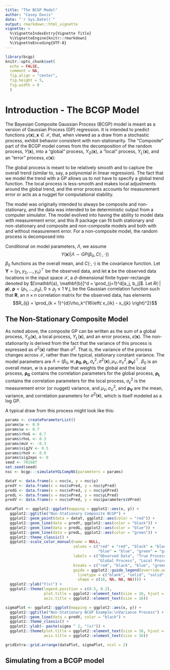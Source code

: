 ```yaml
---
title: "The BCGP Model"
author: "Casey Davis"
date: "`r Sys.Date()`"
output: rmarkdown::html_vignette
vignette: >
  %\VignetteIndexEntry{Vignette Title}
  %\VignetteEngine{knitr::rmarkdown}
  %\VignetteEncoding{UTF-8}
---
```


```r
library(bcgp)
knitr::opts_chunk$set(
  echo = FALSE,
  comment = NA,
  fig.align = "center",
  fig.height = 5,
  fig.width = 8
  )
```

# Introduction - The BCGP Model

The Bayesian Composite Gaussian Process (BCGP) model is meant as a version of
Gaussian Process (GP) regression. It is intended to predict functions 
$y(\mathbf{x}), \mathbf{x} \in \mathcal{X}$, that, when viewed as a draw from a 
stochastic process, exhibit behavior consistent with non-stationarity. The 
"Composite" part of the BCGP model comes from the decomposition of the random 
process, $Y(\mathbf{x})$, into a "global" process, $Y_G(\mathbf{x})$, a "local" 
process, $Y_L(\mathbf{x})$, and an "error" process, $\epsilon(\mathbf{x})$: 
\begin{equation}
  Y(\mathbf{x}) = Y_G(\mathbf{x}) + Y_L(\mathbf{x}) + \epsilon(\mathbf{x})
\end{equation}

The global process is meant to be relatively smooth and to capture the overall 
trend (similar to, say, a polynomial in linear regression). The fact that we 
model the trend with a GP allows us to not have to specify a global trend 
function. The local process is less-smooth and makes local adjustments around the global trend, and the error process accounts for measurement error or acts as a nugget for computational stability.

The model was originally intended to always be composite and non-stationary, and the data was intended to be deterministic output from a computer simulator. The model evolved into having the ability to model data with measurement error, and this R package can fit both stationary and non-stationary and composite and non-composite models and both with and without measurement error. For a non-composite model, the random process is decomposed into 
\begin{equation}
  Y(\mathbf{x}) = Y_R(\mathbf{x}) + \epsilon(\mathbf{x})
\end{equation}

Conditional on model parameters, $\Lambda$, we assume $$ Y(\mathbf{x}) | \Lambda \sim GP\left( \beta_0, C\left(\cdot, \cdot \right)  \right)$$ $\beta_0$ functions as the overall mean, and  $C(\cdot, \cdot)$ is the covariance function. Let $\mathbf{Y} = (y_1, y_2, \ldots, y_n)^\top$ be the observed data, and let $\mathbf{x}$ be the observed data locations in the input space $\mathcal{X}$, a $d$-dimensional finite hyper-rectangle denoted by $[\mathbf{a}, \mathbf{b}]^d = \prod_{j=1}^d[a_j, b_j]$. Let $R(\cdot|\boldsymbol{\rho})$, $\boldsymbol{\rho} = (\rho_1, \ldots, \rho_d)$, $0 \leq \rho_j \leq 1 \;\forall \;j$, be the Gaussian correlation function such that $\mathbf{R}$, an $n \times n$ correlation matrix for the observed data, has elements $$R_{ij} = \prod_{k = 1}^{d}\rho_k^{16\left( x_{ik} - x_{jk} \right)^2}$$

## The Non-Stationary Composite Model

As noted above, the composite GP can be written as the sum of a global process, $Y_G(\mathbf{x})$, a local process, $Y_L(\mathbf{x})$, and an error process, $\epsilon(\mathbf{x})$. The non-stationarity is derived from the fact that the variance of this process is expressed as $\sigma^2(\mathbf{x})$ rather than $\sigma^2$. That is, the variance of the process changes across $\mathcal{X}$, rather than the typical, stationary constant variance. The model parameters are $\Lambda = (\beta_0, w, \boldsymbol{\rho_G}, \boldsymbol{\rho_L}, \sigma^2_\epsilon, \sigma^2(\mathbf{x}), \mu_V, \sigma^2_V, \boldsymbol{\rho_V})^\top$. $\beta_0$ is an overall mean, $w$ is a parameter that weights the global and the local process, $\boldsymbol{\rho_G}$ contains the correlation parameters for the global process, $\boldsymbol{\rho_L}$ contains the correlation parameters for the local process, $\sigma^2_\epsilon$ is the measurement error (or nugget) variance, and $\mu_V, \sigma^2_V$, and  $\boldsymbol{\rho_V}$ are the mean, variance, and correlation parameters for $\sigma^2(\mathbf{x})$, which is itself modeled as a log GP.
 
A typical draw from this process might look like this:
```r
params <- createParameterList()
params$w <- 0.9
params$w <- 0.7
params$rhoG <- 0.7
params$rhoL <- 0.3
params$muV <- -0.3
params$sig2V <- 0.5
params$rhoV <- 0.9
params$sig2eps <- 0
seed <- 701687
set.seed(seed)
nsc <- bcgp:::simulateYGLCompNS(parameters = params)

dataY <- data.frame(x = nsc$x, y = nsc$y)
predY <- data.frame(x = nsc$xPred, y = nsc$yPred)
predG <- data.frame(x = nsc$xPred, y = nsc$yGPred)
predL <- data.frame(x = nsc$xPred, y = nsc$yLPred)
predV <- data.frame(x = nsc$xPred, y = nsc$parameters$VPred)

dataPlot <- ggplot2::ggplot(mapping = ggplot2::aes(x, y)) +
  ggplot2::ggtitle("Non-Stationary Composite BCGP") +
  ggplot2::geom_point(data = dataY, ggplot2::aes(color = "red")) +
  ggplot2::geom_line(data = predY, ggplot2::aes(color = "black")) +
  ggplot2::geom_line(data = predG, ggplot2::aes(color = "blue")) +
  ggplot2::geom_line(data = predL, ggplot2::aes(color = "green")) +
  ggplot2::theme_classic() +
  ggplot2::scale_color_manual(name = NULL,
                              values = c("red" = "red", "black" = "black",
                                         "blue" = "blue", "green" = "green"),
                              labels = c("Observed Data", "True Process", 
                                         "Global Process", "Local Process"),
                              breaks = c("red", "black", "blue", "green"),
                              guide = ggplot2::guide_legend(override.aes = list(
                                linetype = c("blank", "solid", "solid", "solid"),
                                shape = c(16, NA, NA, NA)))) +
  ggplot2::ylab("Y(x)") + 
  ggplot2::theme(legend.position = c(0.5, 0.2),
                 plot.title = ggplot2::element_text(size = 16, hjust = 0.5),
                 axis.title = ggplot2::element_text(size = 16)) 

sigmaPlot <- ggplot2::ggplot(mapping = ggplot2::aes(x, y)) +
  ggplot2::ggtitle("Non-Stationary BCGP Example:\nVariance Process") +
  ggplot2::geom_line(data = predV, color = "black") +
  ggplot2::theme_classic() +
  ggplot2::ylab(~ paste(sigma ^ 2, "(x)")) +
  ggplot2::theme(plot.title = ggplot2::element_text(size = 16, hjust = 0.5),
                 axis.title = ggplot2::element_text(size = 16)) 

gridExtra::grid.arrange(dataPlot, sigmaPlot, ncol = 2)

```


## Simulating from a BCGP model
